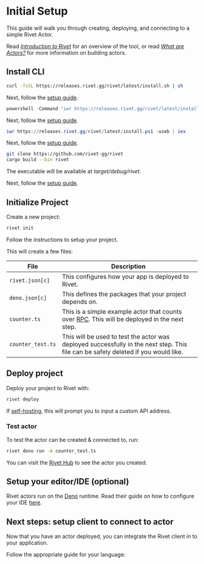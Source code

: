 # Initial Setup

This guide will walk you through creating, deploying, and connecting to a simple Rivet Actor.

Read [_Introduction to Rivet_](/docs/introduction) for an overview of the tool, or read [_What are Actors?_](/docs/actors) for more information on building actors.

## Install CLI

<Tabs>

<Tab title="macOS & Linux & WSL">

```sh
curl -fsSL https://releases.rivet.gg/rivet/latest/install.sh | sh
```

Next, follow the [setup guide](https://rivet.gg/docs/setup).

</Tab>

<Tab title="Windows (cmd)">

```ps1
powershell -Command "iwr https://releases.rivet.gg/rivet/latest/install.ps1 -useb | iex"
```

Next, follow the [setup guide](https://rivet.gg/docs/setup).

</Tab>

<Tab title="Windows (PowerShell)">

```ps1
iwr https://releases.rivet.gg/rivet/latest/install.ps1 -useb | iex
```

Next, follow the [setup guide](https://rivet.gg/docs/setup).

</Tab>

<Tab title="Build from source">

```sh
git clone https://github.com/rivet-gg/rivet
cargo build --bin rivet
```

The executable will be available at _target/debug/rivet_.

Next, follow the [setup guide](https://rivet.gg/docs/setup).

</Tab>

</Tabs>

## Initialize Project

Create a new project:

```sh
rivet init
```

Follow the instructions to setup your project.

This will create a few files:

| File              | Description                                                                                       |
| ----------------- | ------------------------------------------------------------------------------------------------- |
| `rivet.json[c]`   | This configures how your app is deployed to Rivet.                                                |
| `deno.json[c]`    | This defines the packages that your project depends on.                                           |
| `counter.ts`      | This is a simple example actor that counts over [RPC](/docs/rpc). This will be deployed in the next step. |
| `counter_test.ts` | This will be used to test the actor was deployed successfully in the next step. This file can be safely deleted if you would like. |

## Deploy project

Deploy your project to Rivet with:

```sh
rivet deploy
```

<Note>If [self-hosting](/docs/self-hosting), this will prompt you to input a custom API address.</Note>

### Test actor

To test the actor can be created & connected to, run:

```sh
rivet deno run -A counter_test.ts
```

You can visit the [Rivet Hub](https://hub.rivet.gg) to see the actor you created.

## Setup your editor/IDE (optional)

Rivet actors run on the [Deno](https://deno.com/) runtime. Read their guide on how to configure your IDE [here](https://docs.deno.com/runtime/getting_started/setup_your_environment/#using-an-editoride).

## Next steps: setup client to connect to actor

Now that you have an actor deployed, you can integrate the Rivet client in to your application.

Follow the appropriate guide for your language:

<CardGroup>
  <Card title='JavaScript' href='/docs/client/javascript' />
  <Card title='TypeScript' href='/docs/client/javascript' />
</CardGroup>
